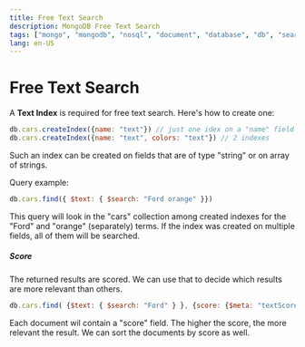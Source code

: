 ```yaml
---
title: Free Text Search
description: MongoDB Free Text Search
tags: ["mongo", "mongodb", "nosql", "document", "database", "db", "search", "text"]
lang: en-US
---
```


# Free Text Search

A **Text Index** is required for free text search. Here's how to create one:

```js
db.cars.createIndex({name: "text"}) // just one idex on a "name" field
db.cars.createIndex({name: "text", colors: "text"}) // 2 indexes
```

Such an index can be created on fields that are of type "string" or on array of
strings.

Query example:

```js
db.cars.find({ $text: { $search: "Ford orange" }})
```

This query will look in the "cars" collection among created indexes for the
"Ford" and "orange" (separately) terms. If the index was created on multiple
fields, all of them will be searched.

##### Score

The returned results are scored. We can use that to decide which results are
more relevant than others.

```js
db.cars.find( {$text: { $search: "Ford" } }, {score: {$meta: "textScore"}})
```

Each document wil contain a "score" field. The higher the score, the more
relevant the result. We can sort the documents by score as well.